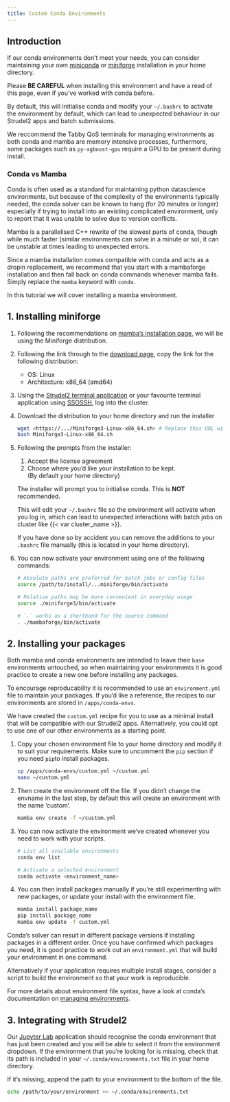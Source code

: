 ```yaml
---
title: Custom Conda Environments
---
```


## Introduction
If our conda environments don't meet your needs, you can consider maintaining your own [miniconda](https://docs.conda.io/en/latest/miniconda.html) or [miniforge](https://mamba.readthedocs.io/en/latest/installation/mamba-installation.html) installation in your home directory.

Please **BE CAREFUL** when installing this environment and have a read of this page, even if you've worked with conda before.

By default, this will initialise conda and modify your `~/.bashrc` to activate the environment by default, which can lead to unexpected behaviour in our Strudel2 apps and batch submissions.

We reccommend the Tabby QoS terminals for managing environments as both conda and mamba are memory intensive processes, furthermore, some packages such as `py-xgboost-gpu` require a GPU to be present during install. 


### Conda vs Mamba
Conda is often used as a standard for maintaining python datascience environments, but because of the complexity of the environments typically needed, the conda solver can be known to hang (for 20 minutes or longer) especially if trying to install into an existing complicated environment, only to report that it was unable to solve due to version conflicts. 

Mamba is a parallelised C++ rewrite of the slowest parts of conda, though while much faster (similar environments can solve in a minute or so), it can be unstable at times leading to unexpected errors.

Since a mamba installation comes compatible with conda and acts as a dropin replacement, we recommend that you start with a mambaforge installation and then fall back on conda commands whenever mamba fails. Simply replace the `mamba` keyword with `conda`.

In this tutorial we will cover installing a mamba environment. 

## 1. Installing miniforge
1. Following the recommendations on [mamba's installation page](https://mamba.readthedocs.io/en/latest/installation/mamba-installation.html), we will be using the Miniforge distribution.

2. Following the link through to the [download page](https://github.com/conda-forge/miniforge#mambaforge), copy the link for the following distribution:
   - OS: Linux
   - Architecture: x86_64 (amd64)

3. Using the [Strudel2 terminal application](/usage/strudel2.qmd#terminal-jobs) or your favourite terminal application using [SSOSSH](/connecting/ssh.qmd#ssossh), log into the cluster.

4. Download the distribution to your home directory and run the installer
   ```bash
   wget <https://.../Miniforge3-Linux-x86_64.sh> # Replace this URL with the one you copied
   bash Miniforge3-Linux-x86_64.sh
   ```

5. Following the prompts from the installer:
   1. Accept the license agreement
   2. Choose where you'd like your installation to be kept.  
      (By default your home directory)

   The installer will prompt you to initialise conda. This is **NOT** recommended. 

   This will edit your `~/.bashrc` file so the environment will activate when you log in, which can lead to unexpected interactions with batch jobs on cluster like {{< var cluster_name >}}.

   If you have done so by accident you can remove the additions to your `.bashrc` file manually (this is located in your home directory).

6. You can now activate your environment using one of the following commands:
   
   ```bash
   # Absolute paths are preferred for batch jobs or config files
   source /path/to/install/...miniforge/bin/activate

   # Relative paths may be more convenient in everyday usage
   source ./miniforge3/bin/activate 
   
   # `.` works as a shorthand for the source command
   . ./mambaforge/bin/activate 
   ```


## 2. Installing your packages
Both mamba and conda environments are intended to leave their `base` environments untouched, so when maintaining your environments it is good practice to create a new one before installing any packages.

To encourage reproducability it is recommended to use an `environment.yml` file to maintain your packages. If you'd like a reference, the recipes to our environments are stored in `/apps/conda-envs`. 

We have created the `custom.yml` recipe for you to use as a minimal install that will be compatible with our Strudel2 apps. Alternatively, you could opt to use one of our other environments as a starting point.

1. Copy your chosen environment file to your home directory and modify it to suit your requirements. Make sure to uncomment the `pip` section if you need `pip`to install packages.

   ```bash
   cp /apps/conda-envs/custom.yml ~/custom.yml
   nano ~/custom.yml
   ```

2. Then create the environment off the file. If you didn't change the envname in the last step, by default this will create an environment with the name 'custom'.
   
    ```bash
   mamba env create -f ~/custom.yml
   ```

3. You can now activate the environment we've created whenever you need to work with your scripts.

   ```bash
   # List all available environments
   conda env list

   # Activate a selected environment
   conda activate <environment_name>
   ```

4. You can then install packages manually if you're still experimenting with new packages, or update your install with the environment file.

   ```bash
   mamba install package_name
   pip install package_name
   mamba env update -f custom.yml
   ```

Conda's solver can result in different package versions if installing packages in a different order. Once you have confirmed which packages you need, it is good practice to work out an `environment.yml` that will build your environment in one command. 

Alternatively if your application requires multiple install stages, consider a script to build the environment so that your work is reproducible.

For more details about environment file syntax, have a look at conda's documentation on [managing environments](https://docs.conda.io/projects/conda/en/latest/user-guide/tasks/manage-environments.html).


## 3. Integrating with Strudel2

Our [Jupyter Lab](/usage/strudel2.qmd#jupyter-lab) application should recognise the conda environment that has just been created and you will be able to select it from the environment dropdown. If the environment that you're looking for is missing, check that its path is included in your `~/.conda/environments.txt` file in your home directory. 

If it's missing, append the path to your environment to the bottom of the file.

```bash
echo /path/to/your/environment >> ~/.conda/environments.txt
```
